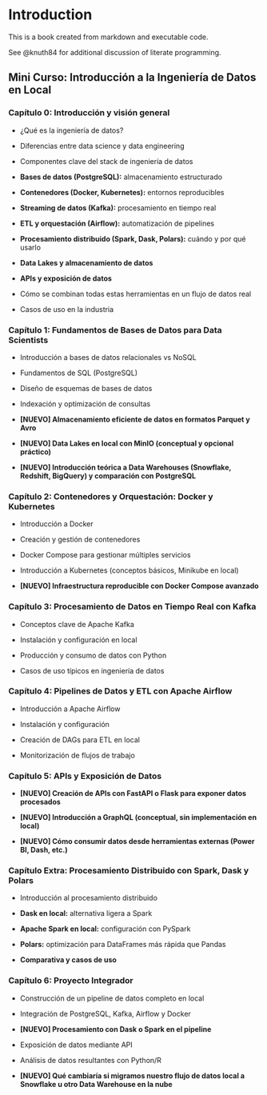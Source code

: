 # Introduction

This is a book created from markdown and executable code.

See @knuth84 for additional discussion of literate programming.

## **Mini Curso: Introducción a la Ingeniería de Datos en Local**

### **Capítulo 0: Introducción y visión general**

-   ¿Qué es la ingeniería de datos?

-   Diferencias entre data science y data engineering

-   Componentes clave del stack de ingeniería de datos

-   **Bases de datos (PostgreSQL):** almacenamiento estructurado

-   **Contenedores (Docker, Kubernetes):** entornos reproducibles

-   **Streaming de datos (Kafka):** procesamiento en tiempo real

-   **ETL y orquestación (Airflow):** automatización de pipelines

-   **Procesamiento distribuido (Spark, Dask, Polars):** cuándo y por qué usarlo

-   **Data Lakes y almacenamiento de datos**

-   **APIs y exposición de datos**

-   Cómo se combinan todas estas herramientas en un flujo de datos real

-   Casos de uso en la industria

### **Capítulo 1: Fundamentos de Bases de Datos para Data Scientists**

-   Introducción a bases de datos relacionales vs NoSQL

-   Fundamentos de SQL (PostgreSQL)

-   Diseño de esquemas de bases de datos

-   Indexación y optimización de consultas

-   **\[NUEVO\] Almacenamiento eficiente de datos en formatos Parquet y Avro**

-   **\[NUEVO\] Data Lakes en local con MinIO (conceptual y opcional práctico)**

-   **\[NUEVO\] Introducción teórica a Data Warehouses (Snowflake, Redshift, BigQuery) y comparación con PostgreSQL**

### **Capítulo 2: Contenedores y Orquestación: Docker y Kubernetes**

-   Introducción a Docker

-   Creación y gestión de contenedores

-   Docker Compose para gestionar múltiples servicios

-   Introducción a Kubernetes (conceptos básicos, Minikube en local)

-   **\[NUEVO\] Infraestructura reproducible con Docker Compose avanzado**

### **Capítulo 3: Procesamiento de Datos en Tiempo Real con Kafka**

-   Conceptos clave de Apache Kafka

-   Instalación y configuración en local

-   Producción y consumo de datos con Python

-   Casos de uso típicos en ingeniería de datos

### **Capítulo 4: Pipelines de Datos y ETL con Apache Airflow**

-   Introducción a Apache Airflow

-   Instalación y configuración

-   Creación de DAGs para ETL en local

-   Monitorización de flujos de trabajo

### **Capítulo 5: APIs y Exposición de Datos**

-   **\[NUEVO\] Creación de APIs con FastAPI o Flask para exponer datos procesados**

-   **\[NUEVO\] Introducción a GraphQL (conceptual, sin implementación en local)**

-   **\[NUEVO\] Cómo consumir datos desde herramientas externas (Power BI, Dash, etc.)**

### **Capítulo Extra: Procesamiento Distribuido con Spark, Dask y Polars**

-   Introducción al procesamiento distribuido

-   **Dask en local:** alternativa ligera a Spark

-   **Apache Spark en local:** configuración con PySpark

-   **Polars:** optimización para DataFrames más rápida que Pandas

-   **Comparativa y casos de uso**

### **Capítulo 6: Proyecto Integrador**

-   Construcción de un pipeline de datos completo en local

-   Integración de PostgreSQL, Kafka, Airflow y Docker

-   **\[NUEVO\] Procesamiento con Dask o Spark en el pipeline**

-   Exposición de datos mediante API

-   Análisis de datos resultantes con Python/R

-   **\[NUEVO\] Qué cambiaría si migramos nuestro flujo de datos local a Snowflake u otro Data Warehouse en la nube**